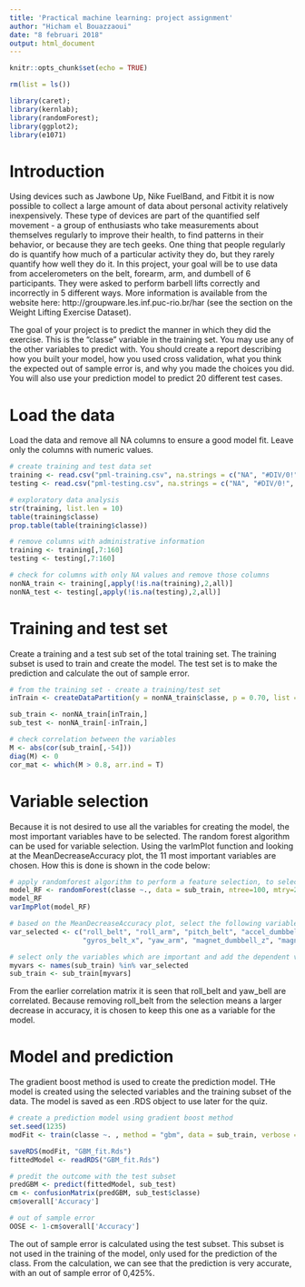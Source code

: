 ---
title: 'Practical machine learning: project assignment'
author: "Hicham el Bouazzaoui"
date: "8 februari 2018"
output: html_document
---

```{r setup, include=FALSE}
knitr::opts_chunk$set(echo = TRUE)
```

```{r,results="asis", echo=FALSE}
rm(list = ls())

library(caret); 
library(kernlab); 
library(randomForest); 
library(ggplot2); 
library(e1071)
```


# Introduction
Using devices such as Jawbone Up, Nike FuelBand, and Fitbit it is now possible to collect a large amount of data about personal activity relatively inexpensively. These type of devices are part of the quantified self movement - a group of enthusiasts who take measurements about themselves regularly to improve their health, to find patterns in their behavior, or because they are tech geeks. One thing that people regularly do is quantify how much of a particular activity they do, but they rarely quantify how well they do it. In this project, your goal will be to use data from accelerometers on the belt, forearm, arm, and dumbell of 6 participants. They were asked to perform barbell lifts correctly and incorrectly in 5 different ways. More information is available from the website here: http://groupware.les.inf.puc-rio.br/har (see the section on the Weight Lifting Exercise Dataset).

The goal of your project is to predict the manner in which they did the exercise. This is the "classe" variable in the training set. You may use any of the other variables to predict with. You should create a report describing how you built your model, how you used cross validation, what you think the expected out of sample error is, and why you made the choices you did. You will also use your prediction model to predict 20 different test cases.

# Load the data

Load the data and remove all NA columns to ensure a good model fit. Leave only the columns with numeric values.

```{r, echo = TRUE}

# create training and test data set
training <- read.csv("pml-training.csv", na.strings = c("NA", "#DIV/0!", ""))
testing <- read.csv("pml-testing.csv", na.strings = c("NA", "#DIV/0!", ""))

# exploratory data analysis
str(training, list.len = 10)
table(training$classe)
prop.table(table(training$classe))

# remove columns with administrative information
training <- training[,7:160]
testing <- testing[,7:160]

# check for columns with only NA values and remove those columns
nonNA_train <- training[,apply(!is.na(training),2,all)]
nonNA_test <- testing[,apply(!is.na(testing),2,all)]
```

# Training and test set

Create a training and a test sub set of the total training set. The training subset is used to train and create the model. The test set is to make the prediction and calculate the out of sample error. 
```{r, echo = TRUE}

# from the training set - create a training/test set
inTrain <- createDataPartition(y = nonNA_train$classe, p = 0.70, list = FALSE)

sub_train <- nonNA_train[inTrain,]
sub_test <- nonNA_train[-inTrain,]

# check correlation between the variables
M <- abs(cor(sub_train[,-54]))
diag(M) <- 0
cor_mat <- which(M > 0.8, arr.ind = T)
```


# Variable selection

Because it is not desired to use all the variables for creating the model, the most important variables have to be selected. The random forest algorithm can be used for variable selection. Using the varImPlot function and looking at the MeanDecreaseAccuracy plot, the 11 most important variables are chosen. How this is done is shown in the code below:
```{r, echo= TRUE}
# apply randomforest algorithm to perform a feature selection, to select which variables are used in the prediction model
model_RF <- randomForest(classe ~., data = sub_train, ntree=100, mtry=2, importance=TRUE)
model_RF
varImpPlot(model_RF)

# based on the MeanDecreaseAccuracy plot, select the following variables
var_selected <- c("roll_belt", "roll_arm", "pitch_belt", "accel_dumbbell_z", "num_window", "yaw_forearm", 
                  "gyros_belt_x", "yaw_arm", "magnet_dumbbell_z", "magnet_dumbbell_y", "classe")

# select only the variables which are important and add the dependent variable to the sub training set
myvars <- names(sub_train) %in% var_selected
sub_train <- sub_train[myvars]
```

From the earlier correlation matrix it is seen that roll_belt and yaw_bell are correlated. Because removing roll_belt from the 
selection means a larger decrease in accuracy, it is chosen to keep this one as a variable for the model.

# Model and prediction

The gradient boost method is used to create the prediction model. THe model is created using the selected variables and the training subset of the data. The model is saved as een .RDS object to use later for the quiz. 
```{r, echo= TRUE}
# create a prediction model using gradient boost method
set.seed(1235)
modFit <- train(classe ~. , method = "gbm", data = sub_train, verbose = FALSE)

saveRDS(modFit, "GBM_fit.Rds")
fittedModel <- readRDS("GBM_fit.Rds")

# predit the outcome with the test subset
predGBM <- predict(fittedModel, sub_test)
cm <- confusionMatrix(predGBM, sub_test$classe)
cm$overall['Accuracy']

# out of sample error
OOSE <- 1-cm$overall['Accuracy']
```

The out of sample error is calculated using the test subset. This subset is not used in the training of the model, only used for the prediction of the class. From the calculation, we can see that the prediction is very accurate, with an out of sample error of 0,425%. 
